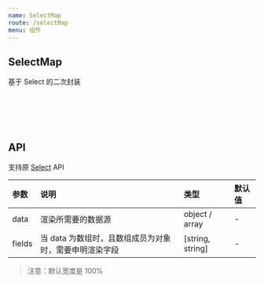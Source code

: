 ```yaml
---
name: SelectMap
route: /selectMap
menu: 组件
---
```



## SelectMap

基于 Select 的二次封装

<Playground>
  <SelectMap
    placeholder="数据：对象"
    style={{ width: 350 }}
    data={{ key1: 'Jack', key2: 'Lucy' }}
  />
  <br />
  <br />
  <SelectMap
    placeholder="数据：数组字符串"
    style={{ width: 350 }}
    data={['Jack', 'Lucy']}
  />
  <br />
  <br />
  <SelectMap
    placeholder="数据：数组对象"
    style={{ width: 350 }}
    fields={['id', 'text']}
    data={[{ text: 'Jack', id: 18 }, { text: 'Lucy', id: 20 }]}
  />
</Playground>

## API

支持原 [Select](https://ant-design.gitee.io/components/select-cn/) API

|参数|说明|类型|默认值|
|:--|:--|:--|:--|
|data|渲染所需要的数据源|object / array|-|
|fields|当 data 为数组时，且数组成员为对象时，需要申明渲染字段|[string, string]|-|

> 注意：默认宽度是 100%